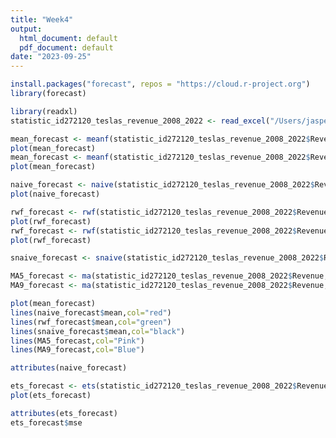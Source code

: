 ```yaml
---
title: "Week4"
output:
  html_document: default
  pdf_document: default
date: "2023-09-25"
---
```


```r
install.packages("forecast", repos = "https://cloud.r-project.org")
library(forecast)

library(readxl)
statistic_id272120_teslas_revenue_2008_2022 <- read_excel("/Users/jasperyeh/Downloads/statistic_id272120_teslas_revenue_2008_2022.xlsx")

mean_forecast <- meanf(statistic_id272120_teslas_revenue_2008_2022$Revenue)
plot(mean_forecast)
mean_forecast <- meanf(statistic_id272120_teslas_revenue_2008_2022$Revenue,5)
plot(mean_forecast)

naive_forecast <- naive(statistic_id272120_teslas_revenue_2008_2022$Revenue,5)
plot(naive_forecast)

rwf_forecast <- rwf(statistic_id272120_teslas_revenue_2008_2022$Revenue,5)
plot(rwf_forecast)
rwf_forecast <- rwf(statistic_id272120_teslas_revenue_2008_2022$Revenue,5, drift = TRUE)
plot(rwf_forecast)

snaive_forecast <- snaive(statistic_id272120_teslas_revenue_2008_2022$Revenue,5)

MA5_forecast <- ma(statistic_id272120_teslas_revenue_2008_2022$Revenue,order = 5)
MA9_forecast <- ma(statistic_id272120_teslas_revenue_2008_2022$Revenue,order = 9)

plot(mean_forecast)
lines(naive_forecast$mean,col="red")
lines(rwf_forecast$mean,col="green")
lines(snaive_forecast$mean,col="black")
lines(MA5_forecast,col="Pink")
lines(MA9_forecast,col="Blue")

attributes(naive_forecast)

ets_forecast <- ets(statistic_id272120_teslas_revenue_2008_2022$Revenue)
plot(ets_forecast)

attributes(ets_forecast)
ets_forecast$mse


```

